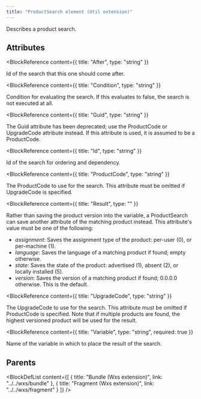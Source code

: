 ```yaml
---
title: "ProductSearch element (Util extension)"
---
```



Describes a product search.


## Attributes

<BlockWrapper>

  <BlockReference
    content={{
      title: "After",
      type: "string"
    }}
  >
  Id of the search that this one should come after.
  </BlockReference>

  <BlockReference
    content={{
      title: "Condition",
      type: "string"
    }}
  >
  Condition for evaluating the search. If this evaluates to false, the search is not executed at all.
  </BlockReference>

  <BlockReference
    content={{
      title: "Guid",
      type: "string"
    }}
  >
  The Guid attribute has been deprecated; use the ProductCode or UpgradeCode attribute instead. If this attribute is used, it is assumed to be a ProductCode.
  </BlockReference>

  <BlockReference
    content={{
      title: "Id",
      type: "string"
    }}
  >
  Id of the search for ordering and dependency.
  </BlockReference>

  <BlockReference
    content={{
      title: "ProductCode",
      type: "string"
    }}
  >
  The ProductCode to use for the search. This attribute must be omitted if UpgradeCode is specified.
  </BlockReference>

  <BlockReference
    content={{
      title: "Result",
      type: ""
    }}
  >
  Rather than saving the product version into the variable, a ProductSearch can save another attribute of the matching product instead. This attribute's value must be one of the following:
  - *assignment*: Saves the assignment type of the product: per-user (0), or per-machine (1).
  - *language*: Saves the language of a matching product if found; empty otherwise.
  - *state*: Saves the state of the product: advertised (1), absent (2), or locally installed (5).
  - *version*: Saves the version of a matching product if found; 0.0.0.0 otherwise. This is the default.
  </BlockReference>

  <BlockReference
    content={{
      title: "UpgradeCode",
      type: "string"
    }}
  >
  The UpgradeCode to use for the search. This attribute must be omitted if ProductCode is specified. Note that if multiple products are found, the highest versioned product will be used for the result.
  </BlockReference>

  <BlockReference
    content={{
      title: "Variable",
      type: "string",
      required: true
    }}
  >
  Name of the variable in which to place the result of the search.
  </BlockReference>

</BlockWrapper>


## Parents

<BlockDefList content={[
    {
      title: "Bundle (Wxs extension)",
      link: "../../wxs/bundle"
    },
    {
      title: "Fragment (Wxs extension)",
      link: "../../wxs/fragment"
    }
  ]}
/>